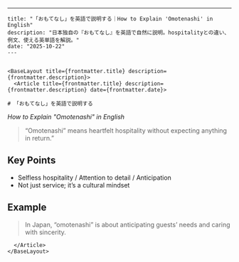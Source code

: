---
    title: "「おもてなし」を英語で説明する｜How to Explain 'Omotenashi' in English"
    description: "日本独自の『おもてなし』を英語で自然に説明。hospitalityとの違い、例文、使える英単語を解説。"
    date: "2025-10-22"
    ---


    <BaseLayout title={frontmatter.title} description={frontmatter.description}>
      <Article title={frontmatter.title} description={frontmatter.description} date={frontmatter.date}>

    # 「おもてなし」を英語で説明する
*How to Explain "Omotenashi" in English*

> “Omotenashi” means heartfelt hospitality without expecting anything in return.”

## Key Points
- Selfless hospitality / Attention to detail / Anticipation
- Not just service; it’s a cultural mindset

## Example
> In Japan, “omotenashi” is about anticipating guests’ needs and caring with sincerity.

      </Article>
    </BaseLayout>
